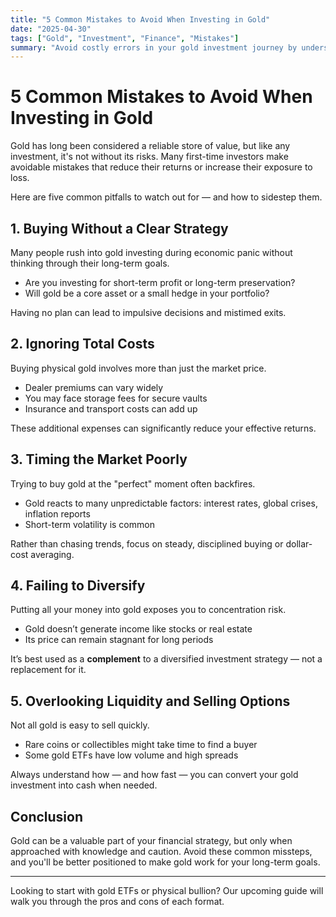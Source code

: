 ```yaml
---
title: "5 Common Mistakes to Avoid When Investing in Gold"
date: "2025-04-30"
tags: ["Gold", "Investment", "Finance", "Mistakes"]
summary: "Avoid costly errors in your gold investment journey by understanding these five common pitfalls."
---
```


# 5 Common Mistakes to Avoid When Investing in Gold

Gold has long been considered a reliable store of value, but like any investment, it's not without its risks. Many first-time investors make avoidable mistakes that reduce their returns or increase their exposure to loss.

Here are five common pitfalls to watch out for — and how to sidestep them.

## 1. Buying Without a Clear Strategy

Many people rush into gold investing during economic panic without thinking through their long-term goals.

- Are you investing for short-term profit or long-term preservation?
- Will gold be a core asset or a small hedge in your portfolio?

Having no plan can lead to impulsive decisions and mistimed exits.

## 2. Ignoring Total Costs

Buying physical gold involves more than just the market price.

- Dealer premiums can vary widely
- You may face storage fees for secure vaults
- Insurance and transport costs can add up

These additional expenses can significantly reduce your effective returns.

## 3. Timing the Market Poorly

Trying to buy gold at the "perfect" moment often backfires.

- Gold reacts to many unpredictable factors: interest rates, global crises, inflation reports
- Short-term volatility is common

Rather than chasing trends, focus on steady, disciplined buying or dollar-cost averaging.

## 4. Failing to Diversify

Putting all your money into gold exposes you to concentration risk.

- Gold doesn’t generate income like stocks or real estate
- Its price can remain stagnant for long periods

It’s best used as a **complement** to a diversified investment strategy — not a replacement for it.

## 5. Overlooking Liquidity and Selling Options

Not all gold is easy to sell quickly.

- Rare coins or collectibles might take time to find a buyer
- Some gold ETFs have low volume and high spreads

Always understand how — and how fast — you can convert your gold investment into cash when needed.

## Conclusion

Gold can be a valuable part of your financial strategy, but only when approached with knowledge and caution. Avoid these common missteps, and you'll be better positioned to make gold work for your long-term goals.

---

Looking to start with gold ETFs or physical bullion? Our upcoming guide will walk you through the pros and cons of each format.
